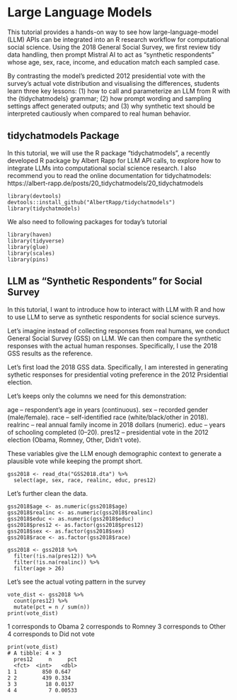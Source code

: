 # Large Language Models

This tutorial provides a hands-on way to see how large-language-model (LLM) APIs can be integrated into an R research workflow for computational social science. Using the 2018 General Social Survey, we first review tidy data handling, then prompt Mistral AI to act as “synthetic respondents” whose age, sex, race, income, and education match each sampled case. 

By contrasting the model’s predicted 2012 presidential vote with the survey’s actual vote distribution and visualising the differences, students learn three key lessons: (1) how to call and parameterize an LLM from R with the {tidychatmodels} grammar; (2) how prompt wording and sampling settings affect generated outputs; and (3) why synthetic text should be interpreted cautiously when compared to real human behavior.

## tidychatmodels Package
In this tutorial, we will use the R package "tidychatmodels", a recently developed R package by Albert Rapp for LLM API calls, to explore how to integrate LLMs into computational social science research. I also recommend you to read the online documentation for tidychatmodels: https://albert-rapp.de/posts/20_tidychatmodels/20_tidychatmodels

```
library(devtools)
devtools::install_github("AlbertRapp/tidychatmodels")
library(tidychatmodels)
```
We also need to following packages for today's tutorial
```
library(haven)
library(tidyverse)
library(glue)
library(scales)
library(pins)
```
## LLM as “Synthetic Respondents” for Social Survey
In this tutorial, I want to introduce how to interact with LLM with R and how to use LLM to serve as synthetic respondents for social science surveys. 

Let's imagine instead of collecting responses from real humans, we conduct General Social Survey (GSS) on LLM. We can then compare the synthetic responses with the actual human responses. Specifically, I use the 2018 GSS results as the reference. 

Let's first load the 2018 GSS data. Specifically, I am interested in generating sythetic responses for presidential voting preference in the 2012 Prsidential election. 

Let's keeps only the columns we need for this demonstration:

  age – respondent’s age in years (continuous).
  sex – recorded gender (male/female).
  race – self-identified race (white/black/other in 2018).
  realrinc – real annual family income in 2018 dollars (numeric).
  educ – years of schooling completed (0–20).
  pres12 – presidential vote in the 2012 election (Obama, Romney,   Other, Didn’t vote).

These variables give the LLM enough demographic context to generate a plausible vote while keeping the prompt short.

```
gss2018 <- read_dta("GSS2018.dta") %>%
  select(age, sex, race, realinc, educ, pres12) 
```
Let's further clean the data. 

```
gss2018$age <- as.numeric(gss2018$age)
gss2018$realinc <- as.numeric(gss2018$realinc)
gss2018$educ <- as.numeric(gss2018$educ)
gss2018$pres12 <- as.factor(gss2018$pres12)
gss2018$sex <- as.factor(gss2018$sex)
gss2018$race <- as.factor(gss2018$race)

gss2018 <- gss2018 %>%
  filter(!is.na(pres12)) %>%
  filter(!is.na(realinc)) %>%
  filter(age > 26)
```

Let's see the actual voting pattern in the survey
```
vote_dist <- gss2018 %>%                     
  count(pres12) %>%                            
  mutate(pct = n / sum(n)) 
print(vote_dist)
```
1 corresponds to Obama 
2 corresponds to Romney
3 corresponds to Other 
4 corresponds to Did not vote
```
print(vote_dist)
# A tibble: 4 × 3
  pres12     n     pct
  <fct>  <int>   <dbl>
1 1        850 0.647  
2 2        439 0.334  
3 3         18 0.0137 
4 4          7 0.00533
```

